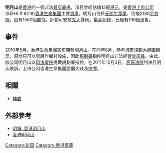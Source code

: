 '''明月山'''是[[香港|香港]]的一個非法[[骨灰|骨灰]][[龕場|龕場]]，項目曾經估值13億[[港元|港元]]，是[[香港上市公司|香港上市公司]](SEHK # 8218)[[香港生命集團|香港生命集團]]主要[[資產|資產]]。明月山位於[[元朗|元朗]][[牛潭尾|牛潭尾]]、佔地2180[[平方呎|平方呎]]，設有1560個龕位，計劃可安放[[先人|先人]]骨灰。最高紀錄，已經有190個出售。

==事件==
2010年5月，香港生命集團宣布開發[[明月山|明月山]]。在同年8月，參考[[城市規劃大綱圖|城市規劃大綱圖]]顯示，原地只可以發展作鄉村設施，因此[[規劃署|規劃署]]指控明月山非法經營[[骨灰龕|骨灰龕]]。由此，該公司明月山以[[司法覆核|司法覆核]]挑戰規劃署指控，在2011年10月3日，[[高等法院|高等法院]]判決月明山敗訴，上市公司香港生命集團股價大趺及[[停牌|停牌]]。

==相關==
*[[神龕|神龕]]

==外部參考==
* [http://news.sina.com.hk/news/2/1/1/2453495/1.html 明報: 香港明月山]{{dead link|date=2018年1月 |bot=InternetArchiveBot |fix-attempted=yes }}
* [https://web.archive.org/web/20111129200617/http://theshrine.com.hk/aboutus/ 香港明月山]

[[Category:新田|Category:新田]]
[[Category:香港墓葬|Category:香港墓葬]]